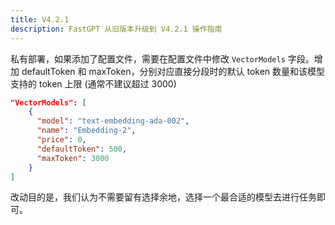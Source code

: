 ```yaml
---
title: V4.2.1
description: FastGPT 从旧版本升级到 V4.2.1 操作指南
---
```


私有部署，如果添加了配置文件，需要在配置文件中修改 `VectorModels` 字段。增加 defaultToken 和 maxToken，分别对应直接分段时的默认 token 数量和该模型支持的 token 上限 (通常不建议超过 3000)

```json
"VectorModels": [
    {
      "model": "text-embedding-ada-002",
      "name": "Embedding-2",
      "price": 0,
      "defaultToken": 500,
      "maxToken": 3000
    }
]
```

改动目的是，我们认为不需要留有选择余地，选择一个最合适的模型去进行任务即可。
